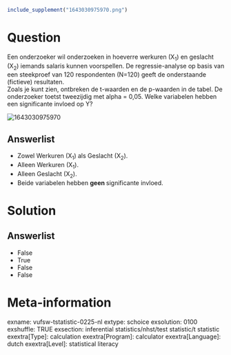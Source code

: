 ```r
include_supplement("1643030975970.png")
```

Question
========
Een onderzoeker wil onderzoeken in hoeverre werkuren (X<sub>1</sub>) en
geslacht (X<sub>2</sub>) iemands salaris kunnen voorspellen. De
regressie-analyse op basis van een steekproef van 120 respondenten
(N=120) geeft de onderstaande (fictieve) resultaten.  
Zoals je kunt zien, ontbreken de t-waarden en de p-waarden in de tabel.
De onderzoeker toetst tweezijdig met alpha = 0,05. Welke variabelen
hebben een significante invloed op Y?   
  
<img src="1643030975970.png" class="fr-fic fr-dii tvcss_2"
alt="1643030975970" />

Answerlist
----------
* Zowel Werkuren (X<sub>1</sub>) als Geslacht (X<sub>2</sub>).
* Alleen Werkuren (X<sub>1</sub>).
* Alleen Geslacht (X<sub>2</sub>).
* Beide variabelen hebben **geen **significante invloed.

Solution
========










Answerlist
----------
* False
* True
* False
* False

Meta-information
================
exname: vufsw-tstatistic-0225-nl
extype: schoice
exsolution: 0100
exshuffle: TRUE
exsection: inferential statistics/nhst/test statistic/t statistic
exextra[Type]: calculation
exextra[Program]: calculator
exextra[Language]: dutch
exextra[Level]: statistical literacy

